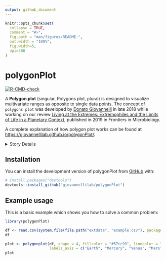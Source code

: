 ```yaml
---
output: github_document
---
```


<!-- README.md is generated from README.Rmd. Please edit that file -->

```r
knitr::opts_chunk$set(
  collapse = TRUE,
  comment = "#>",
  fig.path = "man/figures/README-",
  out.width = "100%",
  fig.width=5,
  dpi=300
)
```

# polygonPlot

<!-- badges: start -->
[![R-CMD-check](https://github.com/giovannellilab/polygonPlot/actions/workflows/R-CMD-check.yaml/badge.svg)](https://github.com/giovannellilab/polygonPlot/actions/workflows/R-CMD-check.yaml)
<!-- badges: end -->


A **Polygon plot** (singular, Polygons plot, plural) is designed to visualize multivariate ranges as opposite to single data points. The concept of `polygons plot` was developed by [Donato Giovannelli](https://www.donatogiovannelli.com/) in late 2018 while working on our review [Living at the Extremes: Extremophiles and the Limits of Life in a Planetary Context](https://doi.org/10.3389/fmicb.2019.00780), published in 2019 in Frontiers in Microbiology.



A complete explanation of how polygon plot works can be found at
<https://giovannellilab.github.io/polygonPlot/>.


<details>
<summary>Story Details</summary>

While working on the review, he started collecting data regarding the range (minimum and maximum) for physico-chemical parameters of Earth’s life such as pH, temperature, salinity and pressure. He wanted to visualize the ranges of these variables in a single plot, but I could not find a simple way to do it. After some research and a lot of doodling, the polygons plot was born!


<img src="https://www.frontiersin.org/files/Articles/447668/fmicb-10-00780-HTML-r2/image_m/fmicb-10-00780-g002.jpg" class="img-responsive" alt="Merino_et_al_2019_polygon_plot">

</details>

## Installation

You can install the development version of polygonPlot from [GitHub](https://github.com/giovannellilab/polygonPlot) with:

``` r
# install.packages("devtools")
devtools::install_github("giovannellilab/polygonPlot")
```

## Example usage

This is a basic example which shows you how to solve a common problem:

```r
library(polygonPlot)

df <- read.csv(system.file(file.path("extdata", "example.csv"), package="polygonPlot"))
df
```

```r
plot <- polygonplot(df, shape = 4, fillcolor = "#57cc99", linecolor = "#38a3a5",
                    labels_axis = c("Earth", "Mercury", "Venus", "Mars"))
plot
```

